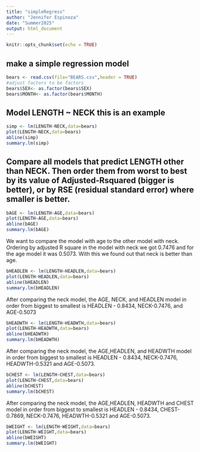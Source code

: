 ```yaml
---
title: "simpleRegress"
author: "Jennifer Espinoza"
date: "Summer2025"
output: html_document
---
```


```r
knitr::opts_chunk$set(echo = TRUE)
```

## make a simple regression model

```r
bears <- read.csv(file="BEARS.csv",header = TRUE)
#adjust factors to be factors
bears$SEX<- as.factor(bears$SEX)
bears$MONTH<- as.factor(bears$MONTH)
```

## Model LENGTH ~ NECK  this is an example  

```r
simp <- lm(LENGTH~NECK,data=bears)
plot(LENGTH~NECK,data=bears)
abline(simp)
summary.lm(simp)
```


## Compare all models that predict LENGTH other than NECK. Then order them from worst to best by its value of Adjusted-Rsquared (bigger is better), or by RSE (residual standard error) where smaller is better. 

```r
bAGE <- lm(LENGTH~AGE,data=bears)
plot(LENGTH~AGE,data=bears)
abline(bAGE)
summary.lm(bAGE)
```

We want to compare the model with age to the other model with neck.
Ordering by adjusted R square in the model with neck we got  0.7476 and for the age model it was 0.5073. With this we found out that neck is better than age.

```r
bHEADLEN <- lm(LENGTH~HEADLEN,data=bears)
plot(LENGTH~HEADLEN,data=bears)
abline(bHEADLEN)
summary.lm(bHEADLEN)
```

After comparing the neck model, the AGE, NECK, and HEADLEN model in order from biggest to smallest is HEADLEN - 0.8434, NECK-0.7476, and AGE-0.5073

```r
bHEADWTH <- lm(LENGTH~HEADWTH,data=bears)
plot(LENGTH~HEADWTH,data=bears)
abline(bHEADWTH)
summary.lm(bHEADWTH)
```

After comparing the neck model, the AGE,HEADLEN, and HEADWTH model in order from biggest to smallest is HEADLEN - 0.8434, NECK-0.7476, HEADWTH-0.5321 and AGE-0.5073.

```r
bCHEST <- lm(LENGTH~CHEST,data=bears)
plot(LENGTH~CHEST,data=bears)
abline(bCHEST)
summary.lm(bCHEST)
```

After comparing the neck model, the AGE,HEADLEN, HEADWTH and CHEST model in order from biggest to smallest is HEADLEN - 0.8434, CHEST- 0.7869,   NECK-0.7476, HEADWTH-0.5321 and AGE-0.5073.

```r
bWEIGHT <- lm(LENGTH~WEIGHT,data=bears)
plot(LENGTH~WEIGHT,data=bears)
abline(bWEIGHT)
summary.lm(bWEIGHT)
```

